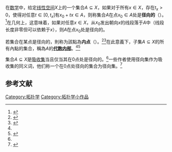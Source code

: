 在[[数学|数学]]中，给定[[线性空间|线性空间]]<math>X</math>上的一个集合<math>A\subseteq X</math>，如果对于所有<math>x \in X</math>，存在<math>t_x > 0</math>，使得对任意<math>t \in [0,t_x]</math>有<math>x_0 + tx \in A</math>，则称集合<math>A</math>在点<math>x_0 \in A</math>处是'''径向的'''（{{lang-en|radial}}）。<ref name="coherent">{{cite journal|title=Coherent Risk Measures, Valuation Bounds, and (<math>\mu,\rho</math>)-Portfolio Optimization|first1=Stefan|last1=Jaschke|first2=Uwe|last2=Küchler|year=2000}}</ref>在几何上，这意味着，如果对任意<math>x \in X</math>，从<math>x_0</math>发出朝向<math>x</math>的线段落于<math>A</math>中（线段长度非零但可以依赖于<math>x</math>），则<math>A</math>在点<math>x_0</math>处是径向的。

若集合在某点是径向的，則称为該點為'''内点'''（{{lang-en|internal points}}）。<ref name="aliprantis+border">{{cite book|title=Infinite Dimensional Analysis: A Hitchhiker's Guide|last=Aliprantis|first=C.D.|last2=Border|first2=K.C.|publisher=Springer|year=2007|isbn=978-3-540-32696-0|edition=3|pages=199-200|doi=10.1007/3-540-29587-9}}</ref><ref name="cook">{{Cite web|url=http://www.johndcook.com/SeparationOfConvexSets.pdf|title=Separation of Convex Sets in Linear Topological Spaces|accessdate=November 14, 2012|author=John Cook|date=May 21, 1988|format=pdf|archive-date=2019-02-27|archive-url=https://web.archive.org/web/20190227220547/https://www.johndcook.com/SeparationOfConvexSets.pdf|dead-url=no}}</ref>在此意義下，子集<math>A \subseteq X</math>的所有內點的集合，稱為<math>A</math>的'''[[代数内部|代数内部]]'''。<ref name="coherent"></ref><ref>{{cite book|author=Nikolaĭ Kapitonovich Nikolʹskiĭ|title=Functional analysis I: linear functional analysis|year=1992|publisher=Springer|isbn=978-3-540-50584-6}}</ref>

集合<math>A \subseteq X</math>是[[吸收集|吸收集]]当且仅当其在0点处是径向的。<ref name="coherent"></ref>一些作者使用径向集作为吸收集的同义词，他们称一个在0点处径向的集合为径向集。<ref name="schaefer">{{Cite book|title=Topological vector spaces|last=Schaefer|first=Helmuth H. <!-- <nowiki>|</nowiki> authorlink = Helmuth Schaefer -->|publisher=Springer-Verlag|year=1971|isbn=0-387-98726-6|series=[[Graduate_Texts_in_Mathematics|GTM]]|volume=3|location=New York}}</ref>

== 参考文献 ==
{{Reflist}}
[[Category:拓扑学|Category:拓扑学]]
[[Category:拓扑学小作品|Category:拓扑学小作品]]
{{泛函分析}}